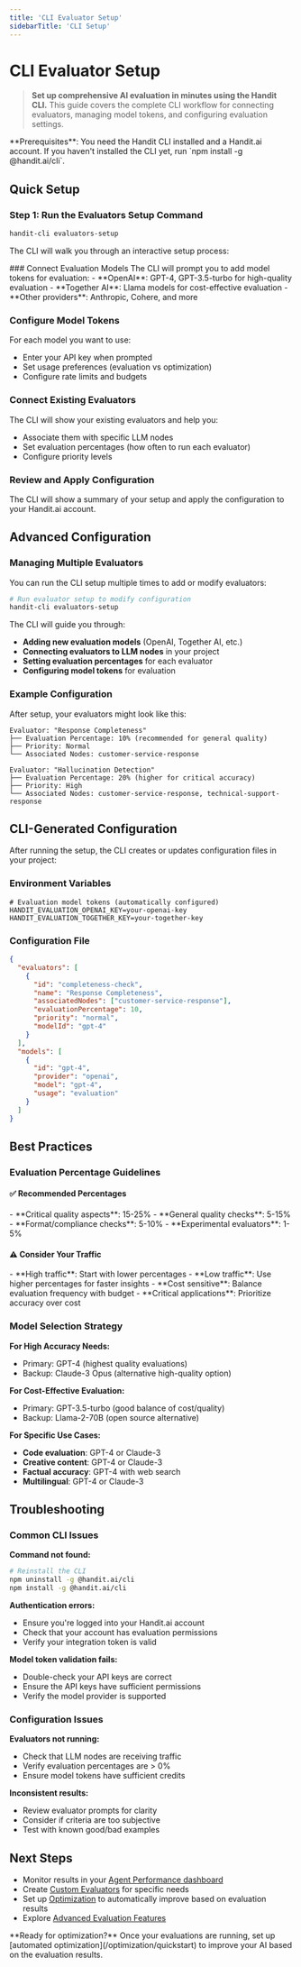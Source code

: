 ```yaml
---
title: 'CLI Evaluator Setup'
sidebarTitle: 'CLI Setup'
---
```



# CLI Evaluator Setup

> **Set up comprehensive AI evaluation in minutes using the Handit CLI.** This guide covers the complete CLI workflow for connecting evaluators, managing model tokens, and configuring evaluation settings.

<Callout type="info">
  **Prerequisites**: You need the Handit CLI installed and a Handit.ai account. If you haven't installed the CLI yet, run `npm install -g @handit.ai/cli`.
</Callout>

## Quick Setup

### Step 1: Run the Evaluators Setup Command

```bash filename="terminal"
handit-cli evaluators-setup
```

The CLI will walk you through an interactive setup process:

<Steps>
### Connect Evaluation Models
The CLI will prompt you to add model tokens for evaluation:
- **OpenAI**: GPT-4, GPT-3.5-turbo for high-quality evaluation
- **Together AI**: Llama models for cost-effective evaluation
- **Other providers**: Anthropic, Cohere, and more

### Configure Model Tokens
For each model you want to use:
- Enter your API key when prompted
- Set usage preferences (evaluation vs optimization)
- Configure rate limits and budgets

### Connect Existing Evaluators
The CLI will show your existing evaluators and help you:
- Associate them with specific LLM nodes
- Set evaluation percentages (how often to run each evaluator)
- Configure priority levels

### Review and Apply Configuration
The CLI will show a summary of your setup and apply the configuration to your Handit.ai account.
</Steps>

## Advanced Configuration

### Managing Multiple Evaluators

You can run the CLI setup multiple times to add or modify evaluators:

```bash filename="terminal"
# Run evaluator setup to modify configuration
handit-cli evaluators-setup
```

The CLI will guide you through:
- **Adding new evaluation models** (OpenAI, Together AI, etc.)
- **Connecting evaluators to LLM nodes** in your project
- **Setting evaluation percentages** for each evaluator
- **Configuring model tokens** for evaluation

### Example Configuration

After setup, your evaluators might look like this:

```
Evaluator: "Response Completeness"
├── Evaluation Percentage: 10% (recommended for general quality)
├── Priority: Normal
└── Associated Nodes: customer-service-response

Evaluator: "Hallucination Detection"  
├── Evaluation Percentage: 20% (higher for critical accuracy)
├── Priority: High
└── Associated Nodes: customer-service-response, technical-support-response
```

## CLI-Generated Configuration

After running the setup, the CLI creates or updates configuration files in your project:

### Environment Variables
```env filename=".env"
# Evaluation model tokens (automatically configured)
HANDIT_EVALUATION_OPENAI_KEY=your-openai-key
HANDIT_EVALUATION_TOGETHER_KEY=your-together-key
```

### Configuration File
```json filename="handit-evaluators.config.json"
{
  "evaluators": [
    {
      "id": "completeness-check",
      "name": "Response Completeness",
      "associatedNodes": ["customer-service-response"],
      "evaluationPercentage": 10,
      "priority": "normal",
      "modelId": "gpt-4"
    }
  ],
  "models": [
    {
      "id": "gpt-4",
      "provider": "openai",
      "model": "gpt-4",
      "usage": "evaluation"
    }
  ]
}
```

## Best Practices

### Evaluation Percentage Guidelines

<div className="grid grid-cols-2 gap-4 mt-4">
  <div>
    <h4>✅ Recommended Percentages</h4>
    - **Critical quality aspects**: 15-25%
    - **General quality checks**: 5-15%
    - **Format/compliance checks**: 5-10%
    - **Experimental evaluators**: 1-5%
  </div>
  <div>
    <h4>⚠️ Consider Your Traffic</h4>
    - **High traffic**: Start with lower percentages
    - **Low traffic**: Use higher percentages for faster insights
    - **Cost sensitive**: Balance evaluation frequency with budget
    - **Critical applications**: Prioritize accuracy over cost
  </div>
</div>

### Model Selection Strategy

**For High Accuracy Needs:**
- Primary: GPT-4 (highest quality evaluations)
- Backup: Claude-3 Opus (alternative high-quality option)

**For Cost-Effective Evaluation:**
- Primary: GPT-3.5-turbo (good balance of cost/quality)
- Backup: Llama-2-70B (open source alternative)

**For Specific Use Cases:**
- **Code evaluation**: GPT-4 or Claude-3
- **Creative content**: GPT-4 or Claude-3
- **Factual accuracy**: GPT-4 with web search
- **Multilingual**: GPT-4 or Claude-3

## Troubleshooting

### Common CLI Issues

**Command not found:**
```bash
# Reinstall the CLI
npm uninstall -g @handit.ai/cli
npm install -g @handit.ai/cli
```

**Authentication errors:**
- Ensure you're logged into your Handit.ai account
- Check that your account has evaluation permissions
- Verify your integration token is valid

**Model token validation fails:**
- Double-check your API keys are correct
- Ensure the API keys have sufficient permissions
- Verify the model provider is supported

### Configuration Issues

**Evaluators not running:**
- Check that LLM nodes are receiving traffic
- Verify evaluation percentages are > 0%
- Ensure model tokens have sufficient credits

**Inconsistent results:**
- Review evaluator prompts for clarity
- Consider if criteria are too subjective
- Test with known good/bad examples

## Next Steps

- Monitor results in your [Agent Performance dashboard](/evaluation/guide/evaluation_results)
- Create [Custom Evaluators](/evaluation/guide/custom_evaluators) for specific needs
- Set up [Optimization](/optimization/quickstart) to automatically improve based on evaluation results
- Explore [Advanced Evaluation Features](/evaluation/evaluation_features/overview)

<Callout type="success">
  **Ready for optimization?** Once your evaluations are running, set up [automated optimization](/optimization/quickstart) to improve your AI based on the evaluation results.
</Callout>